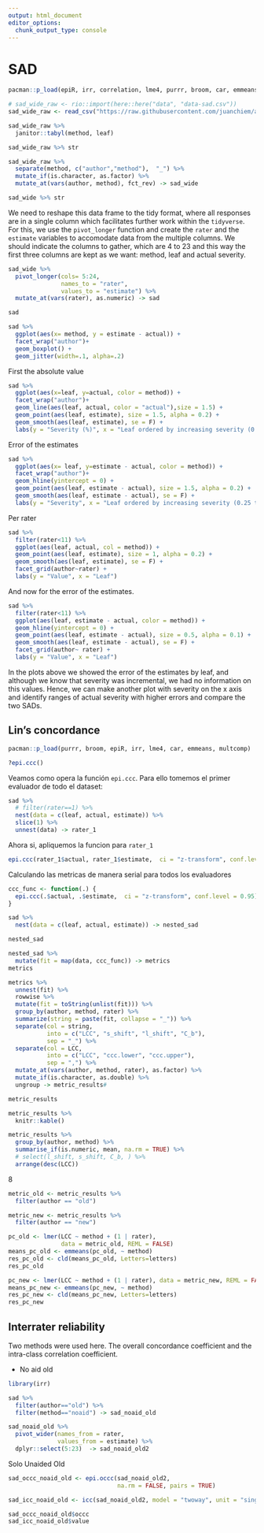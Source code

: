 ```yaml
---
output: html_document
editor_options: 
  chunk_output_type: console
---
```

# SAD

```r
pacman::p_load(epiR, irr, correlation, lme4, purrr, broom, car, emmeans, multcomp, tidyverse)

# sad_wide_raw <- rio::import(here::here("data", "data-sad.csv"))
sad_wide_raw <- read_csv("https://raw.githubusercontent.com/juanchiem/agro_data/master/data-sad.csv") 

sad_wide_raw %>% 
  janitor::tabyl(method, leaf)

sad_wide_raw %>% str

sad_wide_raw %>% 
  separate(method, c("author","method"),  "_") %>%   
  mutate_if(is.character, as.factor) %>% 
  mutate_at(vars(author, method), fct_rev) -> sad_wide

sad_wide %>% str
```

We need to reshape this data frame to the tidy format, where all responses are in a single column which facilitates further work within the `tidyverse`. For this, we use the `pivot_longer` function and create the `rater` and the `estimate` variables to accomodate data from the multiple columns. We should indicate the columns to gather, which are 4 to 23 and this way the first three columns are kept as we want: method, leaf and actual severity.

```r
sad_wide %>%
  pivot_longer(cols= 5:24, 
               names_to = "rater", 
               values_to = "estimate") %>%
  mutate_at(vars(rater), as.numeric) -> sad

sad
```

```r
sad %>%
  ggplot(aes(x= method, y = estimate - actual)) +
  facet_wrap("author")+
  geom_boxplot() +
  geom_jitter(width=.1, alpha=.2) 
```

First the absolute value

```r
sad %>%
  ggplot(aes(x=leaf, y=actual, color = method)) +
  facet_wrap("author")+
  geom_line(aes(leaf, actual, color = "actual"),size = 1.5) +
  geom_point(aes(leaf, estimate), size = 1.5, alpha = 0.2) +
  geom_smooth(aes(leaf, estimate), se = F) +
  labs(y = "Severity (%)", x = "Leaf ordered by increasing severity (0.25 to 84%)")
```

Error of the estimates

```r
sad %>%
  ggplot(aes(x= leaf, y=estimate - actual, color = method)) +
  facet_wrap("author")+
  geom_hline(yintercept = 0) +
  geom_point(aes(leaf, estimate - actual), size = 1.5, alpha = 0.2) +
  geom_smooth(aes(leaf, estimate - actual), se = F) +
  labs(y = "Severity", x = "Leaf ordered by increasing severity (0.25 to 84%)")
```

Per rater

```r
sad %>%
  filter(rater<11) %>% 
  ggplot(aes(leaf, actual, col = method)) +
  geom_point(aes(leaf, estimate), size = 1, alpha = 0.2) +
  geom_smooth(aes(leaf, estimate), se = F) +
  facet_grid(author~rater) +
  labs(y = "Value", x = "Leaf")
```

And now for the error of the estimates. 

```r
sad %>%
  filter(rater<11) %>% 
  ggplot(aes(leaf, estimate - actual, color = method)) +
  geom_hline(yintercept = 0) +
  geom_point(aes(leaf, estimate - actual), size = 0.5, alpha = 0.1) +
  geom_smooth(aes(leaf, estimate - actual), se = F) +
  facet_grid(author~ rater) +
  labs(y = "Value", x = "Leaf")
```

In the plots above we showed the error of the estimates by leaf, and although we know that severity was incremental, we had no information on this values. Hence, we can make another plot with severity on the x axis and identify ranges of actual severity with higher errors and compare the two SADs.

## Lin's concordance 

```r
pacman::p_load(purrr, broom, epiR, irr, lme4, car, emmeans, multcomp)
```

```r
?epi.ccc() 
```

Veamos como opera la función `epi.ccc`. Para ello tomemos el primer evaluador de todo el dataset:

```r
sad %>% 
  # filter(rater==1) %>% 
  nest(data = c(leaf, actual, estimate)) %>% 
  slice(1) %>% 
  unnest(data) -> rater_1
```

Ahora si, apliquemos la funcion para `rater_1` 

```r
epi.ccc(rater_1$actual, rater_1$estimate,  ci = "z-transform", conf.level = 0.95)
```

Calculando las metricas de manera serial para todos los evaluadores 

```r
ccc_func <- function(.) {
  epi.ccc(.$actual, .$estimate,  ci = "z-transform", conf.level = 0.95)
}
```


```r
sad %>% 
  nest(data = c(leaf, actual, estimate)) -> nested_sad
```

```r
nested_sad
```

```r
nested_sad %>% 
  mutate(fit = map(data, ccc_func)) -> metrics
metrics
```


```r
metrics %>% 
  unnest(fit) %>% 
  rowwise %>% 
  mutate(fit = toString(unlist(fit))) %>%
  group_by(author, method, rater) %>% 
  summarize(string = paste(fit, collapse = "_")) %>% 
  separate(col = string, 
           into = c("LCC", "s_shift", "l_shift", "C_b"), 
           sep = "_") %>% 
  separate(col = LCC, 
           into = c("LCC", "ccc.lower", "ccc.upper"), 
           sep = ",") %>% 
  mutate_at(vars(author, method, rater), as.factor) %>% 
  mutate_if(is.character, as.double) %>% 
  ungroup -> metric_results#

metric_results
```

```r
metric_results %>% 
  knitr::kable()
```

```r
metric_results %>% 
  group_by(author, method) %>% 
  summarise_if(is.numeric, mean, na.rm = TRUE) %>% 
  # select(l_shift, s_shift, C_b, ) %>% 
  arrange(desc(LCC))
```
8
```r
metric_old <- metric_results %>% 
  filter(author == "old")

metric_new <- metric_results %>% 
  filter(author == "new")

```

```r
pc_old <- lmer(LCC ~ method + (1 | rater), 
               data = metric_old, REML = FALSE)
means_pc_old <- emmeans(pc_old, ~ method)
res_pc_old <- cld(means_pc_old, Letters=letters)
res_pc_old
```

```r
pc_new <- lmer(LCC ~ method + (1 | rater), data = metric_new, REML = FALSE)
means_pc_new <- emmeans(pc_new, ~ method)
res_pc_new <- cld(means_pc_new, Letters=letters)
res_pc_new
```

## Interrater reliability

Two methods were used here. The overall concordance coefficient and the intra-class correlation coefficient.

* No aid old

```r
library(irr)
```

```r
sad %>% 
  filter(author=="old") %>% 
  filter(method=="noaid") -> sad_noaid_old 
```


```r
sad_noaid_old %>% 
  pivot_wider(names_from = rater, 
              values_from = estimate) %>% 
  dplyr::select(5:23)  -> sad_noaid_old2
```

Solo Unaided Old
```r
sad_occc_noaid_old <- epi.occc(sad_noaid_old2, 
                               na.rm = FALSE, pairs = TRUE)

sad_icc_noaid_old <- icc(sad_noaid_old2, model = "twoway", unit = "single", type = "consistency")

sad_occc_noaid_old$occc
sad_icc_noaid_old$value
```

